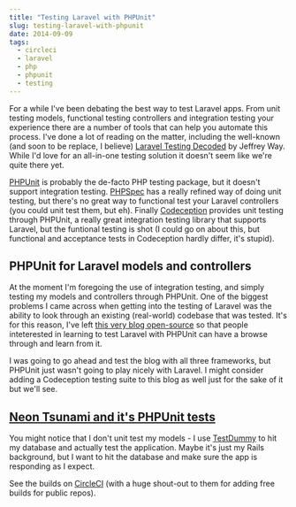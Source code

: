 ```yaml
---
title: "Testing Laravel with PHPUnit"
slug: testing-laravel-with-phpunit
date: 2014-09-09
tags:
  - circleci
  - laravel
  - php
  - phpunit
  - testing
---
```


For a while I've been debating the best way to test Laravel apps. From unit testing models, functional testing controllers and integration testing your experience there are a number of tools that can help you automate this process. I've done a lot of reading on the matter, including the well-known (and soon to be replace, I believe) [Laravel Testing Decoded](https://leanpub.com/laravel-testing-decoded) by Jeffrey Way. While I'd love for an all-in-one testing solution it doesn't seem like we're quite there yet.

[PHPUnit](https://phpunit.de/) is probably the de-facto PHP testing package, but it doesn't support integration testing. [PHPSpec](http://www.phpspec.net/) has a really refined way of doing unit testing, but there's no great way to functional test your Laravel controllers (you could unit test them, but eh). Finally [Codeception](http://codeception.com/) provides unit testing through PHPUnit, a really great integration testing library that supports Laravel, but the funtional testing is shot (I could go on about this, but functional and acceptance tests in Codeception hardly differ, it's stupid).

## PHPUnit for Laravel models and controllers

At the moment I'm foregoing the use of integration testing, and simply testing my models and controllers through PHPUnit. One of the biggest problems I came across when getting into the testing of Laravel was the ability to look through an existing (real-world) codebase that was tested. It's for this reason, I've left [this very blog open-source](https://github.com/dwightwatson/neontsunami) so that people inteterested in learning to test Laravel with PHPUnit can have a browse through and learn from it.

I was going to go ahead and test the blog with all three frameworks, but PHPUnit just wasn't going to play nicely with Laravel. I might consider adding a Codeception testing suite to this blog as well just for the sake of it but we'll see.

## [Neon Tsunami and it's PHPUnit tests](https://github.com/dwightwatson/neontsunami)

You might notice that I don't unit test my models - I use [TestDummy](https://github.com/laracasts/TestDummy) to hit my database and actually test the application. Maybe it's just my Rails background, but I want to hit the database and make sure the app is responding as I expect.

See the builds on [CircleCI](https://circleci.com/gh/dwightwatson/neontsunami) (with a huge shout-out to them for adding free builds for public repos).
